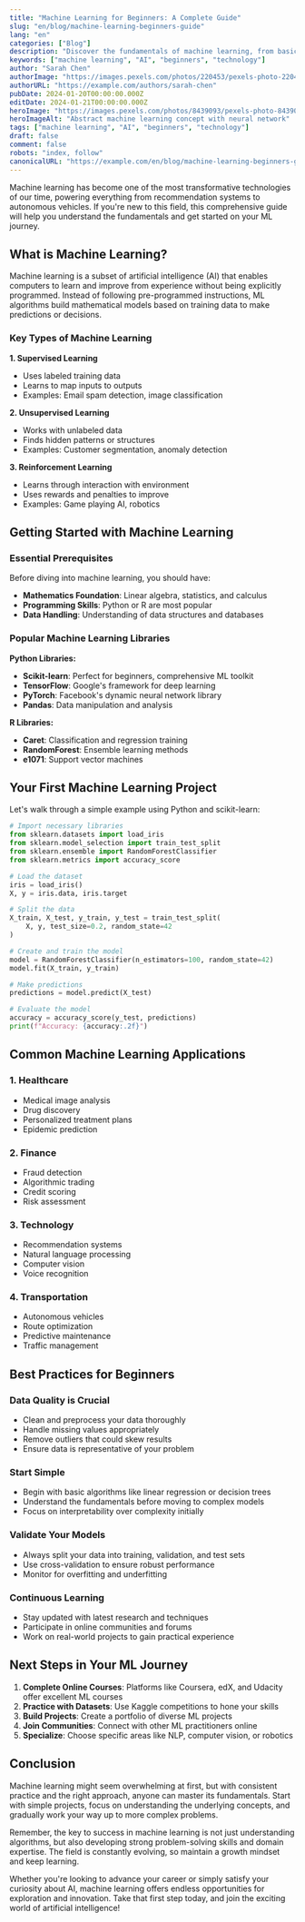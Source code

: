 ```yaml
---
title: "Machine Learning for Beginners: A Complete Guide"
slug: "en/blog/machine-learning-beginners-guide"
lang: "en"
categories: ["Blog"]
description: "Discover the fundamentals of machine learning, from basic concepts to practical applications. Perfect for beginners looking to understand AI technology."
keywords: ["machine learning", "AI", "beginners", "technology"]
author: "Sarah Chen"
authorImage: "https://images.pexels.com/photos/220453/pexels-photo-220453.jpeg?auto=compress&cs=tinysrgb&w=1260&h=750&dpr=1"
authorURL: "https://example.com/authors/sarah-chen"
pubDate: 2024-01-20T00:00:00.000Z
editDate: 2024-01-21T00:00:00.000Z
heroImage: "https://images.pexels.com/photos/8439093/pexels-photo-8439093.jpeg?auto=compress&cs=tinysrgb&w=1260&h=750&dpr=1"
heroImageAlt: "Abstract machine learning concept with neural network"
tags: ["machine learning", "AI", "beginners", "technology"]
draft: false
comment: false
robots: "index, follow"
canonicalURL: "https://example.com/en/blog/machine-learning-beginners-guide"
---
```


Machine learning has become one of the most transformative technologies of our time, powering everything from recommendation systems to autonomous vehicles. If you're new to this field, this comprehensive guide will help you understand the fundamentals and get started on your ML journey.

## What is Machine Learning?

Machine learning is a subset of artificial intelligence (AI) that enables computers to learn and improve from experience without being explicitly programmed. Instead of following pre-programmed instructions, ML algorithms build mathematical models based on training data to make predictions or decisions.

### Key Types of Machine Learning

**1. Supervised Learning**

- Uses labeled training data
- Learns to map inputs to outputs
- Examples: Email spam detection, image classification

**2. Unsupervised Learning**

- Works with unlabeled data
- Finds hidden patterns or structures
- Examples: Customer segmentation, anomaly detection

**3. Reinforcement Learning**

- Learns through interaction with environment
- Uses rewards and penalties to improve
- Examples: Game playing AI, robotics

## Getting Started with Machine Learning

### Essential Prerequisites

Before diving into machine learning, you should have:

- **Mathematics Foundation**: Linear algebra, statistics, and calculus
- **Programming Skills**: Python or R are most popular
- **Data Handling**: Understanding of data structures and databases

### Popular Machine Learning Libraries

**Python Libraries:**

- **Scikit-learn**: Perfect for beginners, comprehensive ML toolkit
- **TensorFlow**: Google's framework for deep learning
- **PyTorch**: Facebook's dynamic neural network library
- **Pandas**: Data manipulation and analysis

**R Libraries:**

- **Caret**: Classification and regression training
- **RandomForest**: Ensemble learning methods
- **e1071**: Support vector machines

## Your First Machine Learning Project

Let's walk through a simple example using Python and scikit-learn:

```python
# Import necessary libraries
from sklearn.datasets import load_iris
from sklearn.model_selection import train_test_split
from sklearn.ensemble import RandomForestClassifier
from sklearn.metrics import accuracy_score

# Load the dataset
iris = load_iris()
X, y = iris.data, iris.target

# Split the data
X_train, X_test, y_train, y_test = train_test_split(
    X, y, test_size=0.2, random_state=42
)

# Create and train the model
model = RandomForestClassifier(n_estimators=100, random_state=42)
model.fit(X_train, y_train)

# Make predictions
predictions = model.predict(X_test)

# Evaluate the model
accuracy = accuracy_score(y_test, predictions)
print(f"Accuracy: {accuracy:.2f}")
```

## Common Machine Learning Applications

### 1. Healthcare

- Medical image analysis
- Drug discovery
- Personalized treatment plans
- Epidemic prediction

### 2. Finance

- Fraud detection
- Algorithmic trading
- Credit scoring
- Risk assessment

### 3. Technology

- Recommendation systems
- Natural language processing
- Computer vision
- Voice recognition

### 4. Transportation

- Autonomous vehicles
- Route optimization
- Predictive maintenance
- Traffic management

## Best Practices for Beginners

### Data Quality is Crucial

- Clean and preprocess your data thoroughly
- Handle missing values appropriately
- Remove outliers that could skew results
- Ensure data is representative of your problem

### Start Simple

- Begin with basic algorithms like linear regression or decision trees
- Understand the fundamentals before moving to complex models
- Focus on interpretability over complexity initially

### Validate Your Models

- Always split your data into training, validation, and test sets
- Use cross-validation to ensure robust performance
- Monitor for overfitting and underfitting

### Continuous Learning

- Stay updated with latest research and techniques
- Participate in online communities and forums
- Work on real-world projects to gain practical experience

## Next Steps in Your ML Journey

1. **Complete Online Courses**: Platforms like Coursera, edX, and Udacity offer excellent ML courses
2. **Practice with Datasets**: Use Kaggle competitions to hone your skills
3. **Build Projects**: Create a portfolio of diverse ML projects
4. **Join Communities**: Connect with other ML practitioners online
5. **Specialize**: Choose specific areas like NLP, computer vision, or robotics

## Conclusion

Machine learning might seem overwhelming at first, but with consistent practice and the right approach, anyone can master its fundamentals. Start with simple projects, focus on understanding the underlying concepts, and gradually work your way up to more complex problems.

Remember, the key to success in machine learning is not just understanding algorithms, but also developing strong problem-solving skills and domain expertise. The field is constantly evolving, so maintain a growth mindset and keep learning.

Whether you're looking to advance your career or simply satisfy your curiosity about AI, machine learning offers endless opportunities for exploration and innovation. Take that first step today, and join the exciting world of artificial intelligence!
